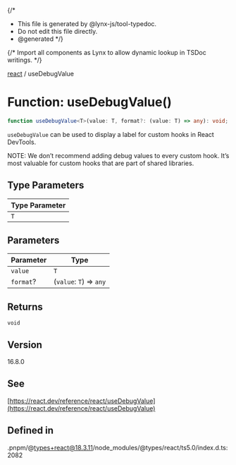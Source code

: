 {/\*

- This file is generated by @lynx-js/tool-typedoc.
- Do not edit this file directly.
- @generated
  \*/}

{/* Import all components as Lynx to allow dynamic lookup in TSDoc writings. */}

[react](/api/react/index.mdx) / useDebugValue

# Function: useDebugValue()

```ts
function useDebugValue<T>(value: T, format?: (value: T) => any): void;
```

`useDebugValue` can be used to display a label for custom hooks in React DevTools.

NOTE: We don’t recommend adding debug values to every custom hook.
It’s most valuable for custom hooks that are part of shared libraries.

## Type Parameters

| Type Parameter |
| -------------- |
| `T`            |

## Parameters

| Parameter | Type                    |
| --------- | ----------------------- |
| `value`   | `T`                     |
| `format`? | (`value`: `T`) => `any` |

## Returns

`void`

## Version

16.8.0

## See

[https://react.dev/reference/react/useDebugValue](https://react.dev/reference/react/useDebugValue)

## Defined in

.pnpm/@types+react@18.3.11/node_modules/@types/react/ts5.0/index.d.ts:2082
